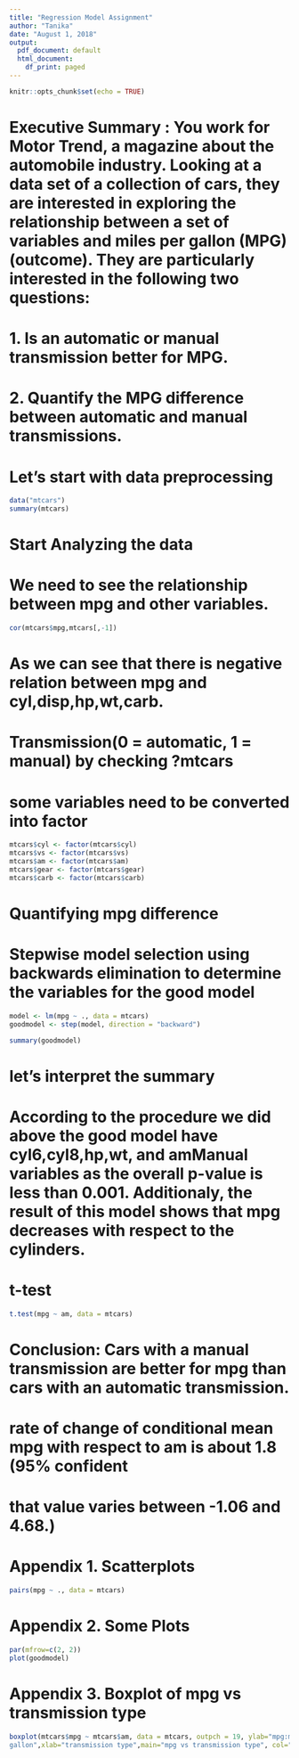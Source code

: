 ```yaml
---
title: "Regression Model Assignment"
author: "Tanika"
date: "August 1, 2018"
output:
  pdf_document: default
  html_document:
    df_print: paged
---
```


```r
knitr::opts_chunk$set(echo = TRUE)
```

# Executive Summary : You work for Motor Trend, a magazine about the automobile industry. Looking at a data set of a collection of cars, they are interested in exploring the relationship between a set of variables and miles per gallon (MPG) (outcome). They are particularly interested in the following two questions:

# 1. Is an automatic or manual transmission better for MPG.
# 2. Quantify the MPG difference between automatic and manual transmissions.

# Let's start with data preprocessing 
```r
data("mtcars")
summary(mtcars)
```

# Start Analyzing the data
# We need to see the relationship between mpg and other variables.

```r
cor(mtcars$mpg,mtcars[,-1])
```
# As we can see that there is negative relation between mpg and cyl,disp,hp,wt,carb.

# Transmission(0 = automatic, 1 = manual) by checking ?mtcars
# some variables need to be converted into factor

```r
mtcars$cyl <- factor(mtcars$cyl)
mtcars$vs <- factor(mtcars$vs)
mtcars$am <- factor(mtcars$am)
mtcars$gear <- factor(mtcars$gear)
mtcars$carb <- factor(mtcars$carb)
```

# Quantifying mpg difference
# Stepwise model selection using backwards elimination to determine the variables for the good model
```r
model <- lm(mpg ~ ., data = mtcars)
goodmodel <- step(model, direction = "backward")

summary(goodmodel)
```


# let's interpret the summary
# According to the procedure we did above the good model have cyl6,cyl8,hp,wt, and amManual variables as the overall p-value is less than 0.001. Additionaly, the result of this model shows that mpg decreases with respect to the cylinders.

# t-test
```r
t.test(mpg ~ am, data = mtcars) 
```


# Conclusion: Cars with a manual transmission are better for mpg than cars with an automatic transmission. 
# rate of change of conditional mean mpg with respect to am is about 1.8 (95% confident 
# that value varies between -1.06 and 4.68.) 


# Appendix 1. Scatterplots
```r
pairs(mpg ~ ., data = mtcars)
```
# Appendix 2. Some Plots
```r
par(mfrow=c(2, 2))
plot(goodmodel)
```
# Appendix 3. Boxplot of mpg vs transmission type
```r
boxplot(mtcars$mpg ~ mtcars$am, data = mtcars, outpch = 19, ylab="mpg:miles per 
gallon",xlab="transmission type",main="mpg vs transmission type", col="blue")
```


